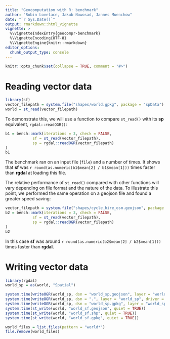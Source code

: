 ```yaml
---
title: "Geocomputation with R: benchmark"
author: "Robin Lovelace, Jakub Nowosad, Jannes Muenchow"
date: "`r Sys.Date()`"
output: rmarkdown::html_vignette
vignette: >
  %\VignetteIndexEntry{geocompr-benchmark}
  %\VignetteEncoding{UTF-8}
  %\VignetteEngine{knitr::rmarkdown}
editor_options: 
  chunk_output_type: console
---
```


```r
knitr::opts_chunk$set(collapse = TRUE, comment = "#>")
```

# Reading vector data

```r
library(sf)
vector_filepath = system.file("shapes/world.gpkg", package = "spData")
world = st_read(vector_filepath)
```

To demonstrate this, we will use a function to compare `st_read()` with its **sp** equivalent, `rgdal::readOGR()`:

```r
b1 = bench::mark(iterations = 3, check = FALSE,
            sf = st_read(vector_filepath),
            sp = rgdal::readOGR(vector_filepath)
)
b1
```

The benchmark ran on an input file (`file`) and a number of times.
It shows that **sf** was `r round(as.numeric(b1$mean[2] / b1$mean[1]))` times faster than **rgdal** at loading this file.

The relative performance of `st_read()` compared with other functions will vary depending on file format and the nature of the data.
To illustrate this point, we performed the same operation on a geojson file and found a greater speed saving:

```r
vector_filepath = system.file("shapes/cycle_hire_osm.geojson", package = "spData")
b2 = bench::mark(iterations = 3, check = FALSE,
            sf = st_read(vector_filepath),
            sp = rgdal::readOGR(vector_filepath)
)
b2
```

In this case **sf** was around `r round(as.numeric(b2$mean[2] / b2$mean[1]))` times faster than **rgdal**.

# Writing vector data

```r
library(rgdal)
world_sp = as(world, "Spatial")
```


```r
system.time(writeOGR(world_sp, dsn = "world_sp.geojson", layer = "world_sp.geojson", driver = "GeoJSON"))
system.time(writeOGR(world_sp, dsn = ".", layer = "world_sp", driver = "ESRI Shapefile")) 
system.time(writeOGR(world_sp, dsn = "world_sp.gpkg", layer = "world_sp.gpkg", driver = "GPKG"))
system.time(st_write(world, "world_sf.geojson", quiet = TRUE))
system.time(st_write(world, "world_sf.shp", quiet = TRUE)) 
system.time(st_write(world, "world_sf.gpkg", quiet = TRUE))
```

```r
world_files = list.files(pattern = "world*")
file.remove(world_files)
```
